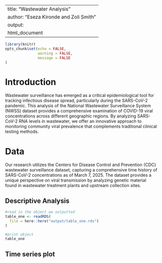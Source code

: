 
---
title: "Wastewater Analysis"
author: "Eseza Kironde and Zoli Smith"
output:
  html_document
---

```r
library(knitr)
opts_chunk$set(echo = FALSE,
               warning = FALSE,
               message = FALSE
)

```

# Introduction

Wastewater surveillance has emerged as a critical epidemiological tool for tracking infectious disease spread, particularly during the SARS-CoV-2 pandemic. This analysis of the National Wastewater Surveillance System (NWSS) dataset provides a comprehensive examination of COVID-19 viral concentrations across different geographic regions. By analyzing SARS-CoV-2 RNA levels in wastewater, we offer an innovative approach to monitoring community viral prevalence that complements traditional clinical testing methods.

# Data
Our research utilizes the Centers for Disease Control and Prevention (CDC) wastewater surveillance dataset, capturing a comprehensive time history of SARS-CoV-2 concentrations as of March 7, 2025. The dataset provides a unique perspective on viral transmission by analyzing genetic material found in wastewater treatment plants and upstream collection sites.

## Descriptive Analysis

```r
#read in the object we outputted
table_one <- readRDS(
  file = here::here("output/table_one.rds")
)

#print object
table_one
```




## Time series plot

```r

```









